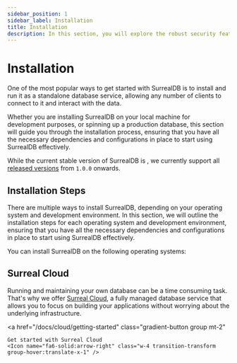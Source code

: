 ```yaml
---
sidebar_position: 1
sidebar_label: Installation
title: Installation
description: In this section, you will explore the robust security features and best practices that SurrealDB offers to protect your data and ensure the integrity of your applications.
---
```






# Installation

One of the most popular ways to get started with SurrealDB is to install and run it as a standalone database service, allowing any number of clients to connect to it and interact with the data.

Whether you are installing SurrealDB on your local machine for development purposes, or spinning up a production database, this section will guide you through the installation process, ensuring that you have all the necessary dependencies and configurations in place to start using SurrealDB effectively.

While the current stable version of SurrealDB is <a href='/releases'> <Version /> </a>, we currently support all [released versions](/releases) from `1.0.0` onwards.

## Installation Steps

There are multiple ways to install SurrealDB, depending on your operating system and development environment. In this section, we will outline the installation steps for each operating system and development environment, ensuring that you have all the necessary dependencies and configurations in place to start using SurrealDB effectively.

You can install SurrealDB on the following operating systems:

<Boxes wider columns={3} class="pt-2">
	<IconBox
		title="MacOS"
		href="/docs/surrealdb/installation/macos"
		icon={{ light: AppleLightLogo, dark: AppleDarkLogo }}
	/>
	<IconBox
		title="Windows"
		href="/docs/surrealdb/installation/windows"
		icon={{ light: WindowsLightLogo, dark: WindowsDarkLogo }}
	/>
	<IconBox
		title="Linux"
		href="/docs/surrealdb/installation/linux"
		icon={{ light: LinuxLightLogo, dark: LinuxDarkLogo }}
	/>
</Boxes>

## Surreal Cloud

Running and maintaining your own database can be a time consuming task. That's why we offer [Surreal Cloud](/docs/cloud), a fully managed database service that allows you to focus on building your applications without worrying about the underlying infrastructure. 

<a
	href="/docs/cloud/getting-started"
	class="gradient-button group mt-2"
>
	Get started with Surreal Cloud
	<Icon name="fa6-solid:arrow-right" class="w-4 transition-transform group-hover:translate-x-1" />
</a>
